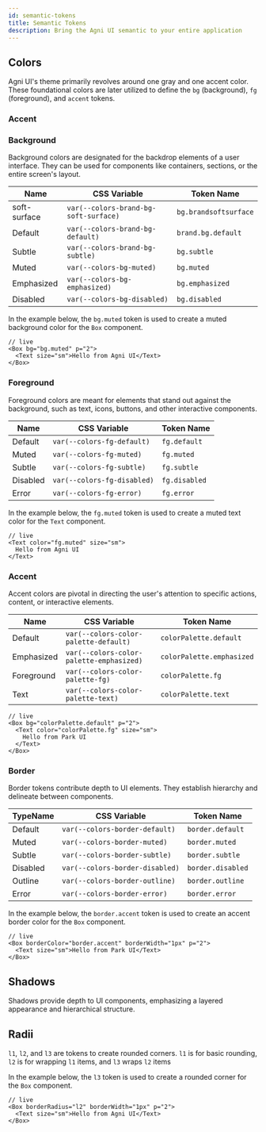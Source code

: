 ```yaml
---
id: semantic-tokens
title: Semantic Tokens
description: Bring the Agni UI semantic to your entire application
---
```


## Colors

Agni UI's theme primarily revolves around one gray and one accent color. These foundational colors are later utilized to
define the `bg` (background), `fg` (foreground), and `accent` tokens.

### Accent

<ColorPalette withLegend />

### Background

Background colors are designated for the backdrop elements of a user interface. They can be used for components like
containers, sections, or the entire screen's layout.

<ColorTokens type="bg" />

| Name       | CSS Variable                  | Token Name      |
| ---------- | ----------------------------- | --------------- |
|soft-surface| `var(--colors-brand-bg-soft-surface)` | `bg.brandsoftsurface` |
| Default    | `var(--colors-brand-bg-default)`    | `brand.bg.default`    |
| Subtle     | `var(--colors-brand-bg-subtle)`     | `bg.subtle`     |
| Muted      | `var(--colors-bg-muted)`      | `bg.muted`      |
| Emphasized | `var(--colors-bg-emphasized)` | `bg.emphasized` |
| Disabled   | `var(--colors-bg-disabled)`   | `bg.disabled`   |

In the example below, the `bg.muted` token is used to create a muted background color for the `Box` component.

```tsx
// live
<Box bg="bg.muted" p="2">
  <Text size="sm">Hello from Agni UI</Text>
</Box>
```

### Foreground

Foreground colors are meant for elements that stand out against the background, such as text, icons, buttons, and other
interactive components.

<ColorTokens type="fg" />

| Name     | CSS Variable                | Token Name    |
| -------- | --------------------------- | ------------- |
| Default  | `var(--colors-fg-default)`  | `fg.default`  |
| Muted    | `var(--colors-fg-muted)`    | `fg.muted`    |
| Subtle   | `var(--colors-fg-subtle)`   | `fg.subtle`   |
| Disabled | `var(--colors-fg-disabled)` | `fg.disabled` |
| Error    | `var(--colors-fg-error)`    | `fg.error`    |

In the example below, the `fg.muted` token is used to create a muted text color for the `Text` component.

```tsx
// live
<Text color="fg.muted" size="sm">
  Hello from Agni UI
</Text>
```

### Accent

Accent colors are pivotal in directing the user's attention to specific actions, content, or interactive elements.

<ColorTokens type="accent" />

| Name       | CSS Variable                             | Token Name                |
| ---------- | ---------------------------------------- | ------------------------- |
| Default    | `var(--colors-color-palette-default)`    | `colorPalette.default`    |
| Emphasized | `var(--colors-color-palette-emphasized)` | `colorPalette.emphasized` |
| Foreground | `var(--colors-color-palette-fg)`         | `colorPalette.fg`         |
| Text       | `var(--colors-color-palette-text)`       | `colorPalette.text`       |

```tsx
// live
<Box bg="colorPalette.default" p="2">
  <Text color="colorPalette.fg" size="sm">
    Hello from Park UI
  </Text>
</Box>
```

### Border

Border tokens contribute depth to UI elements. They establish hierarchy and delineate between components.

<ColorTokens type="border" />

| TypeName | CSS Variable                    | Token Name        |
| -------- | ------------------------------- | ----------------- |
| Default  | `var(--colors-border-default)`  | `border.default`  |
| Muted    | `var(--colors-border-muted)`    | `border.muted`    |
| Subtle   | `var(--colors-border-subtle)`   | `border.subtle`   |
| Disabled | `var(--colors-border-disabled)` | `border.disabled` |
| Outline  | `var(--colors-border-outline)`  | `border.outline`  |
| Error    | `var(--colors-border-error)`    | `border.error`    |

In the example below, the `border.accent` token is used to create an accent border color for the `Box` component.

```tsx
// live
<Box borderColor="border.accent" borderWidth="1px" p="2">
  <Text size="sm">Hello from Park UI</Text>
</Box>
```

## Shadows

Shadows provide depth to UI components, emphasizing a layered appearance and hierarchical structure.

<ShadowTokens />

## Radii

`l1`, `l2`, and `l3` are tokens to create rounded corners. `l1` is for basic rounding, `l2` is for wrapping `l1` items,
and `l3` wraps `l2` items

<RadiusTokens />

In the example below, the `l3` token is used to create a rounded corner for the `Box` component.

```tsx
// live
<Box borderRadius="l2" borderWidth="1px" p="2">
  <Text size="sm">Hello from Agni UI</Text>
</Box>
```
